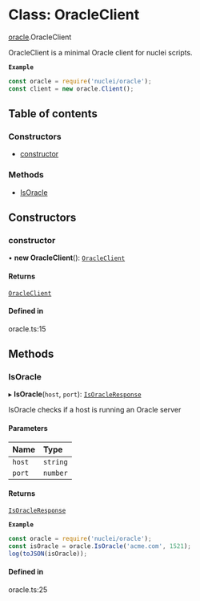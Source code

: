 # Class: OracleClient

[oracle](/templates/protocols/javascript/modules/oracle.md).OracleClient

OracleClient is a minimal Oracle client for nuclei scripts.

**`Example`**

```javascript
const oracle = require('nuclei/oracle');
const client = new oracle.Client();
```

## Table of contents

### Constructors

- [constructor](/templates/protocols/javascript/modules/oracle.OracleClient.md#constructor)

### Methods

- [IsOracle](/templates/protocols/javascript/modules/oracle.OracleClient.md#isoracle)

## Constructors

### constructor

• **new OracleClient**(): [`OracleClient`](/templates/protocols/javascript/modules/oracle.OracleClient.md)

#### Returns

[`OracleClient`](/templates/protocols/javascript/modules/oracle.OracleClient.md)

#### Defined in

oracle.ts:15

## Methods

### IsOracle

▸ **IsOracle**(`host`, `port`): [`IsOracleResponse`](/templates/protocols/javascript/modules/oracle.IsOracleResponse.md)

IsOracle checks if a host is running an Oracle server

#### Parameters

| Name | Type |
| :------ | :------ |
| `host` | `string` |
| `port` | `number` |

#### Returns

[`IsOracleResponse`](/templates/protocols/javascript/modules/oracle.IsOracleResponse.md)

**`Example`**

```javascript
const oracle = require('nuclei/oracle');
const isOracle = oracle.IsOracle('acme.com', 1521);
log(toJSON(isOracle));
```

#### Defined in

oracle.ts:25
